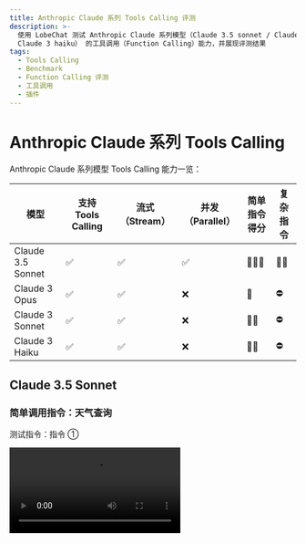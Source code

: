 ```yaml
---
title: Anthropic Claude 系列 Tools Calling 评测
description: >-
  使用 LobeChat 测试 Anthropic Claude 系列模型（Claude 3.5 sonnet / Claude 3 Opus /
  Claude 3 haiku） 的工具调用（Function Calling）能力，并展现评测结果
tags:
  - Tools Calling
  - Benchmark
  - Function Calling 评测
  - 工具调用
  - 插件
---
```


# Anthropic Claude 系列 Tools Calling

Anthropic Claude 系列模型 Tools Calling 能力一览：

| 模型 | 支持 Tools Calling | 流式 （Stream） | 并发（Parallel） | 简单指令得分 | 复杂指令 |
| --- | --- | --- | --- | --- | --- |
| Claude 3.5 Sonnet | ✅ | ✅ | ✅ | 🌟🌟🌟 | 🌟🌟 |
| Claude 3 Opus | ✅ | ✅ | ❌ | 🌟 | ⛔️ |
| Claude 3 Sonnet | ✅ | ✅ | ❌ | 🌟🌟 | ⛔️ |
| Claude 3 Haiku | ✅ | ✅ | ❌ | 🌟🌟 | ⛔️ |

## Claude 3.5 Sonnet

### 简单调用指令：天气查询

测试指令：指令 ①

<Video src="https://github.com/lobehub/lobe-chat/assets/28616219/42a6980c-ea2a-44fd-b61f-a7989827f5a5" />

<Image
  alt="Claude 3.5 Sonnet 简单指令的 Tools Calling"
  src="https://github.com/lobehub/lobe-chat/assets/28616219/71146b75-2c73-48c3-9688-1d8814d2a791"
/>

<details>
  <summary>Tools Calling 原始输出：</summary>

```yml

```

</details>

### 复杂调用指令：文生图

测试指令：指令 ②

<Video src="https://github.com/lobehub/lobe-chat/assets/28616219/a9a40899-d5f3-4ef2-aa08-922751b05ca6" />

从上述视频中可以看到：

1.  Sonnet 3.5 支持流式 Tools Calling 和 Parallel Tools Calling；
2.  在流式 Tools Calling 时，表现出来的特征是在创建长句会等待住（详见 Tools Calling 原始输出 `[chunk 40]` 和 `[chunk 41]` 中间的耗时达到 6s）。所以相对来说会在 Tools Calling 的起始阶段有一个较长的等待时间。

<Image
  alt="Claude 3.5 Sonnet 复杂指令的 Tools Calling"
  src="https://github.com/lobehub/lobe-chat/assets/28616219/23e2d7e5-a6f3-4f4c-9c6a-5651f35a5910"
/>

<details>
  <summary>Tools Calling 原始输出：</summary>

```yml

```

</details>

## Claude 3 Opus

### 简单调用指令：天气查询

测试指令：指令 ①

<Video src="https://github.com/lobehub/lobe-chat/assets/28616219/0e120fa2-8410-4552-a947-5ab7a91d994d" />

从上述视频中看到：

1. Claude 3 Opus 在调用 Tools 的起点会输出一段 `<thinking>` 标签的内容，这段内容对于用户来说几乎没有什么帮助，反而带来了较多的 Token 消耗；
2. Opus 会触发两次 Tools Calling，说明它并不支持 Parallel Tools Calling；
3. 从 Tools Calling 的原始输出来看， Opus 也是支持流式 Tools Calling 的

<Image
  alt="Claude 3 Opus 简单指令的 Tools Calling"
  src="https://github.com/lobehub/lobe-chat/assets/28616219/fa2f89bc-b9d5-43e3-a15e-1e79174d002c"
/>

  <details>
    <summary>Tools Calling 原始输出：</summary>

</details>

### 复杂调用指令：文生图

测试指令：指令 ②

<Video src="https://github.com/lobehub/lobe-chat/assets/28616219/b2dc8cd9-2582-43fe-9121-29c20a1cdc7b" />

从上述视频中看到：

1. 结合简单任务， Opus 的工具调用一定会输出 `<thinking>` 标签，这其实对体验影响非常大
2. Opus 输出的 prompts 字段是字符串，而不是数组，导致报错，无法正常调用插件。

<Image
  alt="Claude 3 Opus 复杂指令的 Tools Calling"
  src="https://github.com/lobehub/lobe-chat/assets/28616219/1eee785d-932f-4320-845e-eed0bee4b1ae"
/>

<details>
  <summary>Tools Calling 原始输出：</summary>

</details>

## Claude 3 Sonnet

### 简单调用指令：天气查询

测试指令：指令 ①

<Video src="https://github.com/lobehub/lobe-chat/assets/28616219/600becd5-7f12-4a9a-86c7-e5cca0db6b1b" />

从上述视频中可以看出，Claude 3 Sonnet 会调用两次 Tools Calling，说明它并不支持 Parallel Tools Calling。

<Image
  alt="Claude 3 Sonnet 简单指令的 Tools Calling"
  src="https://github.com/lobehub/lobe-chat/assets/28616219/e82f5c69-7607-488f-8c10-0482fb380c6c"
/>

<details>
  <summary>Tools Calling 原始输出：</summary>

</details>

### 复杂调用指令：文生图

测试指令：指令 ②

<Video src="https://github.com/lobehub/lobe-chat/assets/28616219/c150aa5f-36bc-40f2-a779-9c4fdcf2cd4c" />

从上述视频中可以看到， Sonnet 3 在复杂指令调用下就失败了。报错原因是 prompts 原本预期为一个数组，但是生成的却是一个字符串。

<Image
  alt="Claude 3.5 Sonnet 复杂指令的 Tools Calling"
  src="https://github.com/lobehub/lobe-chat/assets/28616219/b7d84e26-920d-4a82-8798-1b1060ebb341"
/>

<details>
  <summary>Tools Calling 原始输出：</summary>

</details>

## Claude 3 Haiku

<Video src="https://github.com/lobehub/lobe-chat/assets/28616219/02b3e872-735a-4928-8245-a90786acea8b" />

从上述视频中可以看出：

1. Claude 3 Haiku 会调用两次 Tools Calling，说明它也不支持 Parallel Tools Calling；
2. Haiku 并没有回答好的，也是直接调用的工具；

<Image
  alt="Claude 3 Haiku 简单指令的 Tools Calling"
  src="https://github.com/lobehub/lobe-chat/assets/28616219/9081b586-cf43-440f-8ef8-1de5d8658694"
/>

### 复杂调用指令：文生图

测试指令：指令 ②

<Video src="https://github.com/lobehub/lobe-chat/assets/28616219/d1e3f804-0b89-4b90-9d78-69aee0db1c4d" />

从上述视频中可以看到， Haiku 3 在复杂指令调用下也是失败的。报错原因同样是 prompts 生成了字符串而不是数组。

<Image
  alt="Claude 3 Haiku 复杂指令的 Tools Calling"
  src="https://github.com/lobehub/lobe-chat/assets/28616219/cde80220-4615-43bb-934f-35fe0de88754"
/>

<details>
  <summary>Tools Calling 原始输出：</summary>

</details>
